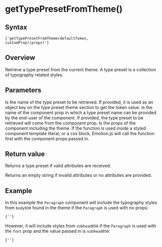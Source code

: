 

# getTypePresetFromTheme()

## Syntax

<Code>{'getTypePresetFromTheme(defaultToken, customProp)(props)'}</Code>

## Overview

Retrieve a type preset from the current theme. A type preset is a collection of typography related styles.

## Parameters

<LegacyBlock marginTop='sizing040'>
  <Prop name='defaultToken' type='ThemeToken'>
    Is the name of the type preset to be retrieved. If provided, it is used as an object key on the type preset theme section to get the token value.
  </Prop>
  <Prop name='customProp' type="Exclude<keyof Props, 'theme'>">
    Is the name of the component prop in which a type preset name can be provided by the end-user of the component. If provided, the type preset to be retrieved will come from the component prop.
  </Prop>
  <Prop name='props' type='Props'>
    Is the props of the component including the theme. If the function is used inside a styled component template literal, or a css block, Emotion.js will call the function first with the component props passed in.
  </Prop>
</LegacyBlock>

## Return value

Returns a type preset if valid attributes are received.

Returns an empty string if invalid attributes or no attributes are provided.

## Example

<CodeFromFile path="examples/utils/get-type-preset-from-theme.tsx"/>

In this example the `Paragraph` component will include the typography styles from `body030` found in the theme if the `Paragraph` is used with no props:

<Code>{'<Paragraph />'}</Code>

However, it will include styles from `subhead050` if the `Paragraph` is used with the `font` prop and the value passed in is `subhead050`:

<Code>{'<Paragraph typePreset="subhead050" />'}</Code>
